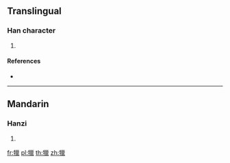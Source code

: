 {{character info/new}}
==Translingual==

===Han character===
{{Han char|rn=93|rad=牛|as=15|sn=19|four=22516|canj=HQVVV}}

# {{defn|Han|sort=牛15}}

====References====
* {{Han ref|kx=0704.390|dkj=20197|dj=1117.240|hdz=31821.120|uh=72A3|ud=29347|bh=F271|bd=62065}}

----

==Mandarin==

===Hanzi===
{{cmn-hanzi|pin=[[liè]] ([[lie4]])|wg=lieh<sup>4</sup>}}

# {{defn|lang=cmn|sort=牛15}}

[[fr:犣]]
[[pl:犣]]
[[th:犣]]
[[zh:犣]]